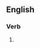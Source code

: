 ==English==

===Verb===
{{head|en|present participle}}

# {{present participle of|total|lang=en|nocat=1}}